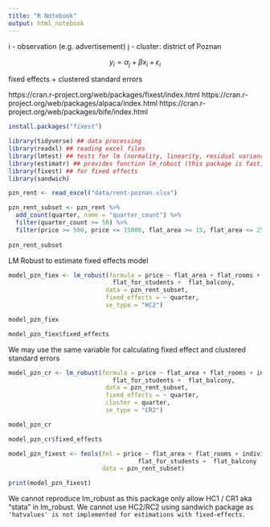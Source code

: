```yaml
---
title: "R Notebook"
output: html_notebook
---
```


i - observation (e.g. advertisement)
j - cluster: district of Poznan

$$
y_i = \alpha_j + \beta x_i + \epsilon_i
$$

fixed effects + clustered standard errors

https://cran.r-project.org/web/packages/fixest/index.html
https://cran.r-project.org/web/packages/alpaca/index.html
https://cran.r-project.org/web/packages/bife/index.html


```r
install.packages("fixest")
```

```r
library(tidyverse) ## data processing
library(readxl) ## reading excel files
library(lmtest) ## tests for lm (normality, linearity, residual variance)
library(estimatr) ## provides function lm_robust (this package is fast; C++)
library(fixest) ## for fixed effects
library(sandwich)
```

```r
pzn_rent <- read_excel("data/rent-poznan.xlsx")

pzn_rent_subset <- pzn_rent %>%
  add_count(quarter, name = "quarter_count") %>%
  filter(quarter_count >= 50) %>%
  filter(price >= 500, price <= 15000, flat_area >= 15, flat_area <= 250)
  
pzn_rent_subset
```

LM Robust to estimate fixed effects model

```r
model_pzn_fiex <- lm_robust(formula = price ~ flat_area + flat_rooms + individual + flat_furnished +
                             flat_for_students +  flat_balcony,
                           data = pzn_rent_subset,
                           fixed_effects = ~ quarter,
                           se_type = "HC2")

model_pzn_fiex
```

```r
model_pzn_fiex$fixed_effects
```

We may use the same variable for calculating fixed effect and clustered standard errors

```r
model_pzn_cr <- lm_robust(formula = price ~ flat_area + flat_rooms + individual + flat_furnished +
                             flat_for_students +  flat_balcony,
                           data = pzn_rent_subset,
                           fixed_effects = ~ quarter,
                           cluster = quarter,
                           se_type = "CR2")

model_pzn_cr
```

```r
model_pzn_cr$fixed_effects
```

```r
model_pzn_fixest <- feols(fml = price ~ flat_area + flat_rooms + individual + flat_furnished +
                                    flat_for_students +  flat_balcony | quarter, 
                          data = pzn_rent_subset)

print(model_pzn_fixest)
```

We cannot reproduce lm_robust as this package only allow HC1 / CR1 aka "stata" in lm_robust. We cannot use HC2/RC2 using sandwich package as `'hatvalues' is not implemented for estimations with fixed-effects.`


